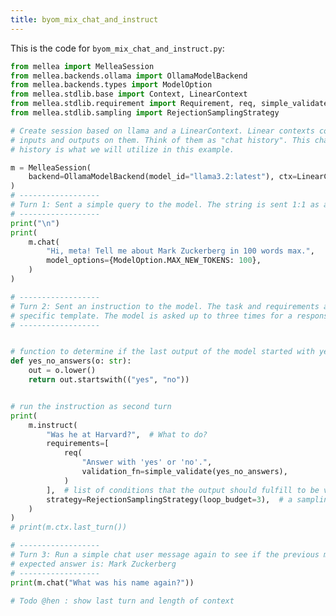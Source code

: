 ```yaml
---
title: byom_mix_chat_and_instruct
---
```


This is the code for `byom_mix_chat_and_instruct.py`:
<CodeGroup>

```python Python
from mellea import MelleaSession
from mellea.backends.ollama import OllamaModelBackend
from mellea.backends.types import ModelOption
from mellea.stdlib.base import Context, LinearContext
from mellea.stdlib.requirement import Requirement, req, simple_validate
from mellea.stdlib.sampling import RejectionSamplingStrategy

# Create session based on llama and a LinearContext. Linear contexts collect
# inputs and outputs on them. Think of them as "chat history". This chat
# history is what we will utilize in this example.

m = MelleaSession(
    backend=OllamaModelBackend(model_id="llama3.2:latest"), ctx=LinearContext()
)
# ------------------
# Turn 1: Sent a simple query to the model. The string is sent 1:1 as a user message to the model and executed
# ------------------
print("\n")
print(
    m.chat(
        "Hi, meta! Tell me about Mark Zuckerberg in 100 words max.",
        model_options={ModelOption.MAX_NEW_TOKENS: 100},
    )
)

# ------------------
# Turn 2: Sent an instruction to the model. The task and requirements are represented as a user message using a
# specific template. The model is asked up to three times for a response that fulfills all requirements.
# ------------------


# function to determine if the last output of the model started with yes/no or not.
def yes_no_answers(o: str):
    out = o.lower()
    return out.startswith(("yes", "no"))


# run the instruction as second turn
print(
    m.instruct(
        "Was he at Harvard?",  # What to do?
        requirements=[
            req(
                "Answer with 'yes' or 'no'.",
                validation_fn=simple_validate(yes_no_answers),
            )
        ],  # list of conditions that the output should fulfill to be valid.
        strategy=RejectionSamplingStrategy(loop_budget=3),  # a sampling strategy
    )
)
# print(m.ctx.last_turn())

# ------------------
# Turn 3: Run a simple chat user message again to see if the previous messages are in the context
# expected answer is: Mark Zuckerberg
# ------------------
print(m.chat("What was his name again?"))

# Todo @hen : show last turn and length of context

```
</CodeGroup>
